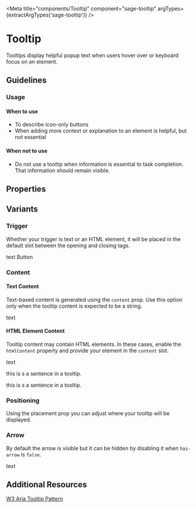 


<Meta
  title="components/Tooltip"
  component="sage-tooltip"
  argTypes={extractArgTypes('sage-tooltip')}
/>

# Tooltip
Tooltips display helpful popup text when users hover over or keyboard focus on an element.

## Guidelines
### Usage
#### When to use
- To describe icon-only buttons
- When adding more context or explanation to an element is helpful, but not essential

#### When not to use
- Do not use a tooltip when information is essential to task completion.
That information should remain visible.

## Properties

<ArgsTable of="sage-tooltip" />

## Variants
### Trigger
Whether your trigger is text or an HTML element, it will be placed in the default slot between the opening and closing tags.

<Story story={stories.Default} />

<Canvas>
  <sage-tooltip content="this is tooltip content" has-arrow="true" placement="bottom-start">
    text
  </sage-tooltip>
  <sage-tooltip content="this is tooltip content" has-arrow="true" placement="right-start">
    <pds-button variant="secondary">Button</pds-button>
  </sage-tooltip>
</Canvas>

### Content
#### Text Content
Text-based content is generated using the `content` prop. Use this option only when the
tooltip content is expected to be a string.

<Canvas>
  <sage-tooltip content="this is tooltip content" has-arrow="true" placement="right">text</sage-tooltip>
</Canvas>

#### HTML Element Content
Tooltip content may contain HTML elements. In these cases,
enable the `htmlContent` property and provide your element in the `content` slot.

<Story story={stories.HTMLContent} />

<Canvas>
  <sage-tooltip has-arrow="true" placement="right">
    text
    <div slot="content">
      <p>this is s a sentence in a tooltip.</p>
      <p>this is s a sentence in a tooltip.</p>
    </div>
  </sage-tooltip>
</Canvas>

### Positioning
Using the placement prop you can adjust where your tooltip will be displayed.

<Story story={stories.Positioning} />

### Arrow
By default the arrow is visible but it can be hidden by disabling it when `has-arrow` is `false`.

<Story story={stories.NoArrow} />

<Canvas>
  <sage-tooltip content="this is tooltip content" has-arrow="false" placement="right">text</sage-tooltip>
</Canvas>

## Additional Resources

[W3 Aria Tooltip Pattern](https://www.w3.org/WAI/ARIA/apg/patterns/tooltip/)
